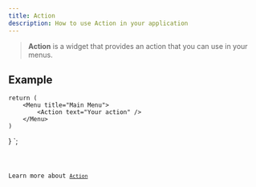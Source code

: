 ```yaml
---
title: Action
description: How to use Action in your application
---
```



> **Action** is a widget that provides an action that you can use in your menus.

## Example


    return (
        <Menu title="Main Menu">
            <Action text="Your action" />
        </Menu>
    )
}
`;

<Code code={qActionExample} title='MenuWithActions.tsx' lang='tsx' />

Learn more about [`Action`](https://vixen-js.github.io/docs/build-application-vanilla/Advanced-Widgets/QAction)